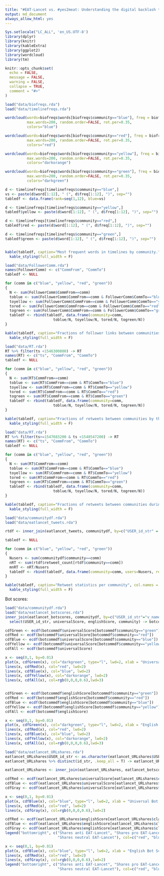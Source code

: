 ```yaml
---
title: "#EAT-Lancet vs. #yes2meat: Understanding the digital backlash to the 'planetary health diet' - Follower network"
output: md_document
always_allow_html: yes
---
```



```r
Sys.setlocale("LC_ALL", 'en_US.UTF-8')
library(dplyr)
library(knitr)
library(kableExtra)
library(ggplot2)
library(wordcloud)
library(tm)

knitr::opts_chunk$set(
  echo = FALSE,
  message = FALSE,
  warning = FALSE,
  collapse = TRUE,
  comment = "#>"
)
```

```r
load("data/biofreqs.rda")
load("data/timelinefreqs.rda")
```

```r
wordcloud(words=biofreqs$words[biofreqs$community=="blue"], freq = biofreqs$freq[biofreqs$community=="blue"], min.freq = 1,
          max.words=200, random.order=FALSE, rot.per=0.35, 
          colors="blue")
```


```r
wordcloud(words=biofreqs$words[biofreqs$community=="red"], freq = biofreqs$freq[biofreqs$community=="red"], min.freq = 1,
          max.words=200, random.order=FALSE, rot.per=0.35, 
          colors="red")
```

```r
wordcloud(words=biofreqs$words[biofreqs$community=="yellow"], freq = biofreqs$freq[biofreqs$community=="yellow"], min.freq = 1,
          max.words=200, random.order=FALSE, rot.per=0.35, 
          colors="darkorange")
```

```r
wordcloud(words=biofreqs$words[biofreqs$community=="green"], freq = biofreqs$freq[biofreqs$community=="green"], min.freq = 1,
          max.words=200, random.order=FALSE, rot.per=0.35, 
          colors="darkgreen")
```


```r
d <- timelinefreqs[timelinefreqs$community=="blue",]
vs <- paste(d$word[1:12], " (", d$freq[1:12], ")", sep="")
tabledf <- data.frame(rank=seq(1,12), blue=vs)

d <- timelinefreqs[timelinefreqs$community=="yellow",]
tabledf$yellow <- paste(d$word[1:12], " (", d$freq[1:12], ")", sep="")

d <- timelinefreqs[timelinefreqs$community=="red",]
tabledf$red <- paste(d$word[1:12], " (", d$freq[1:12], ")", sep="")

d <- timelinefreqs[timelinefreqs$community=="green",]
tabledf$green <- paste(d$word[1:12], " (", d$freq[1:12], ")", sep="")


kable(tabledf, caption="Most frequent words in timelines by community.", col.names = c("Rank", "Blue community", "Yellow community", "Red community", "Green community")) %>%
  kable_styling(full_width = F)
```


```r
load("data/FollowerComm.rda")
names(FollowerComm) <- c("CommFrom", "CommTo")
tabledf <- NULL

for (comm in c("blue", "yellow", "red", "green"))
{
  N <- sum(FollowerComm$CommFrom==comm)
  toblue <- sum(FollowerComm$CommFrom==comm & FollowerComm$CommTo=="blue")
  toyellow <- sum(FollowerComm$CommFrom==comm & FollowerComm$CommTo=="yellow")
  tored <- sum(FollowerComm$CommFrom==comm & FollowerComm$CommTo=="red")
  togreen <- sum(FollowerComm$CommFrom==comm & FollowerComm$CommTo=="green")
  tabledf <- rbind(tabledf, data.frame(community=comm, 
                      toblue/N, toyellow/N, tored/N, togreen/N))
}

kable(tabledf, caption="Fractions of follower links between communities", col.names = c("From community", "to blue", "to yellow", "to red", "to green")) %>%
  kable_styling(full_width = F)

```

```r
load("data/RT.rda")
RT %>% filter(ts <1546300800) -> RT
names(RT) <- c("ts", "CommFrom", "CommTo")
tabledf <- NULL

for (comm in c("blue", "yellow", "red", "green"))
{
  N <- sum(RT$CommFrom==comm)
  toblue <- sum(RT$CommFrom==comm & RT$CommTo=="blue")
  toyellow <- sum(RT$CommFrom==comm & RT$CommTo=="yellow")
  tored <- sum(RT$CommFrom==comm & RT$CommTo=="red")
  togreen <- sum(RT$CommFrom==comm & RT$CommTo=="green")
  tabledf <- rbind(tabledf, data.frame(community=comm, 
                      toblue/N, toyellow/N, tored/N, togreen/N))
}

kable(tabledf, caption="Fractions of retweets between communities by the end of 2018", col.names = c("From community", "to blue", "to yellow", "to red", "to green")) %>%
  kable_styling(full_width = F)
```


```r
load("data/RT.rda")
RT %>% filter(ts>=1547683200 & ts <1548547200) -> RT
names(RT) <- c("ts", "CommFrom", "CommTo")
tabledf <- NULL

for (comm in c("blue", "yellow", "red", "green"))
{
  N <- sum(RT$CommFrom==comm)
  toblue <- sum(RT$CommFrom==comm & RT$CommTo=="blue")
  toyellow <- sum(RT$CommFrom==comm & RT$CommTo=="yellow")
  tored <- sum(RT$CommFrom==comm & RT$CommTo=="red")
  togreen <- sum(RT$CommFrom==comm & RT$CommTo=="green")
  tabledf <- rbind(tabledf, data.frame(community=comm, 
                      toblue/N, toyellow/N, tored/N, togreen/N))
}

kable(tabledf, caption="Fractions of retweets between communities during the ten days after the report release", col.names = c("From community", "to blue", "to yellow", "to red", "to green")) %>%
  kable_styling(full_width = F)
```

```r
load("data/communitydf.rda")
load("data/eatlancet_tweets.rda")

rtdf <- inner_join(eatlancet_tweets, communitydf, by=c("USER_id_str" = "v_name"))

tabledf <- NULL

for (comm in c("blue", "yellow", "red", "green"))
{
  Nusers <- sum(communitydf$community==comm)
  nRT <- sum(rtdf$retweet_count[rtdf$community==comm])
  mnRT <- nRT/Nusers
  tabledf <- rbind(tabledf, data.frame(community=comm, users=Nusers, retweets=nRT, retweetsperuser=mnRT))
}

kable(tabledf, caption="Retweet statistics per community", col.names = c("Community", "Number of users", "Total retweets", "Retweets per user")) %>%
  kable_styling(full_width = F)

```


Bot scores:
```r
load("data/communitydf.rda")
load("data/eatlancet_botscores.rda")
inner_join(eatlancet_botscores, communitydf, by=c("USER_id_str"="v_name")) %>%
  select(USER_id_str, universalScore, englishScore, community) -> botcommdf

cdfGreen <- ecdf(botcommdf$universalScore[botcommdf$community=="green"])
cdfRed <- ecdf(botcommdf$universalScore[botcommdf$community=="red"])
cdfBlue <- ecdf(botcommdf$universalScore[botcommdf$community=="blue"])
cdfYellow <- ecdf(botcommdf$universalScore[botcommdf$community=="yellow"])
cdfAll <- ecdf(botcommdf$universalScore)

x <- seq(0,1, by=0.01)
plot(x, cdfGreen(x), col="darkgreen", type="l", lwd=2, xlab = "Universal Bot Score", ylab = "CDF")
lines(x, cdfRed(x), col="red", lwd=2)
lines(x, cdfBlue(x), col="blue", lwd=2)
lines(x, cdfYellow(x), col="darkorange", lwd=2)
lines(x, cdfAll(x), col=rgb(0,0,0,0.6),lwd=3)


cdfGreen <- ecdf(botcommdf$englishScore[botcommdf$community=="green"])
cdfRed <- ecdf(botcommdf$englishScore[botcommdf$community=="red"])
cdfBlue <- ecdf(botcommdf$englishScore[botcommdf$community=="blue"])
cdfYellow <- ecdf(botcommdf$englishScore[botcommdf$community=="yellow"])
cdfAll <- ecdf(botcommdf$englishScore)

x <- seq(0,1, by=0.01)
plot(x, cdfGreen(x), col="darkgreen", type="l", lwd=2, xlab = "English Bot Score", ylab = "CDF")
lines(x, cdfRed(x), col="red", lwd=2)
lines(x, cdfBlue(x), col="blue", lwd=2)
lines(x, cdfYellow(x), col="darkorange", lwd=2)
lines(x, cdfAll(x), col=rgb(0,0,0,0.6),lwd=3)

```


```r
load("data/eatlancet_URLshares.rda")
eatlancet_URLshares$USER_id_str <- as.character(eatlancet_URLshares$USER_id_str)
eatlancet_URLshares %>% distinct(id_str, .keep_all = T) -> eatlancet_URLshares

eatlancet_URLshares <- inner_join(eatlancet_URLshares, eatlancet_botscores, by="USER_id_str")

cdfRed <- ecdf(eatlancet_URLshares$universalScore[eatlancet_URLshares$class=="Anti"])
cdfBlue <- ecdf(eatlancet_URLshares$universalScore[eatlancet_URLshares$class=="Pro"])
cdfGray <- ecdf(eatlancet_URLshares$universalScore[eatlancet_URLshares$class=="Neutral"])

x <- seq(0,1, by=0.01)
plot(x, cdfBlue(x), col="blue", type="l", lwd=2, xlab = "Universal Bot Score", ylab = "CDF")
lines(x, cdfRed(x), col="red", lwd=2)
lines(x, cdfGray(x), col=rgb(0,0,0,0.6),lwd=2)

cdfRed <- ecdf(eatlancet_URLshares$englishScore[eatlancet_URLshares$class=="Anti"])
cdfBlue <- ecdf(eatlancet_URLshares$englishScore[eatlancet_URLshares$class=="Pro"])
cdfGray <- ecdf(eatlancet_URLshares$englishScore[eatlancet_URLshares$class=="Neutral"])
legend("bottomright", c("Shares anti EAT-Lancet", "Shares pro EAT-Lancet", 
                        "Shares neutral EAT-Lancet"), col=c("red", "blue", rgb(0,0,0,0.6)), lwd=2)

x <- seq(0,1, by=0.01)
plot(x, cdfBlue(x), col="blue", type="l", lwd=2, xlab = "English Bot Score", ylab = "CDF")
lines(x, cdfRed(x), col="red", lwd=2)
lines(x, cdfGray(x), col=rgb(0,0,0,0.6),lwd=2)
legend("bottomright", c("Shares anti EAT-Lancet", "Shares pro EAT-Lancet", 
                        "Shares neutral EAT-Lancet"), col=c("red", "blue", rgb(0,0,0,0.6)), lwd=2)

```
